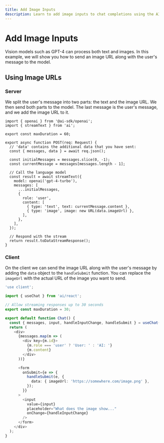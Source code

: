 ```yaml
---
title: Add Image Inputs
description: Learn to add image inputs to chat completions using the AI SDK in your Next.js Pages Router application
---
```


# Add Image Inputs

Vision models such as GPT-4 can process both text and images. In this example, we will show you how to send an image URL along with the user's message to the model.

## Using Image URLs

### Server

We split the user's message into two parts: the text and the image URL. We then send both parts to the model.
The last message is the user's message, and we add the image URL to it.

```tsx filename='app/api/chat/route.ts' highlight="8,9,23"
import { openai } from '@ai-sdk/openai';
import { streamText } from 'ai';

export const maxDuration = 60;

export async function POST(req: Request) {
  // 'data' contains the additional data that you have sent:
  const { messages, data } = await req.json();

  const initialMessages = messages.slice(0, -1);
  const currentMessage = messages[messages.length - 1];

  // Call the language model
  const result = await streamText({
    model: openai('gpt-4-turbo'),
    messages: [
      ...initialMessages,
      {
        role: 'user',
        content: [
          { type: 'text', text: currentMessage.content },
          { type: 'image', image: new URL(data.imageUrl) },
        ],
      },
    ],
  });

  // Respond with the stream
  return result.toDataStreamResponse();
}
```

### Client

On the client we can send the image URL along with the user's message by adding the `data` object to the `handleSubmit` function.
You can replace the `imageUrl` with the actual URL of the image you want to send.

```typescript filename='app/page.tsx' highlight="18-20"
'use client';

import { useChat } from 'ai/react';

// Allow streaming responses up to 30 seconds
export const maxDuration = 30;

export default function Chat() {
  const { messages, input, handleInputChange, handleSubmit } = useChat();
  return (
    <div>
      {messages.map(m => (
        <div key={m.id}>
          {m.role === 'user' ? 'User: ' : 'AI: '}
          {m.content}
        </div>
      ))}

      <form
        onSubmit={e => {
          handleSubmit(e, {
            data: { imageUrl: 'https://somewhere.com/image.png' },
          });
        }}
      >
        <input
          value={input}
          placeholder="What does the image show..."
          onChange={handleInputChange}
        />
      </form>
    </div>
  );
}
```
